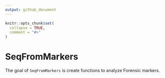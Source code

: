 ```yaml
---
output: github_document
---
```


<!-- README.md is generated from README.Rmd. Please edit that file -->

```r
knitr::opts_chunk$set(
  collapse = TRUE,
  comment = "#>"
)
```

# SeqFromMarkers

<!-- badges: start -->
<!-- badges: end -->

The goal of `SeqFromMarkers` is create functions to analyze Forensic markers. 


